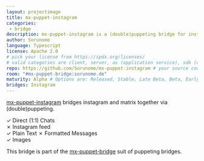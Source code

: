 ```yaml
---
layout: projectimage
title: mx-puppet-instagram
categories:
 - bridge
description: mx-puppet-instagram is a (double)puppeting bridge for instagram.
author: Sorunome
language: Typescript
license: Apache 2.0
# pick your license from https://spdx.org/licenses/
# valid categories are client, server, as (application service), sdk (client sdk), bot, and other
repo: https://github.com/Sorunome/mx-puppet-instagram # your source code repository
room: "#mx-puppet-bridge:sorunome.de"
maturity: Alpha # Options are: Released, Stable, Late Beta, Beta, Early Beta, Late Alpha, Alpha, Early Alpha, or Not actively maintained
bridges: Instagram
---
```


[mx-puppet-instagram](https://github.com/Sorunome/mx-puppet-instagram) bridges instagram and matrix together via (double)puppeting.

&#10003; Direct (1:1) Chats  
&#10007; Instagram feed  
&#10003; Plain Text
&#10007; Formatted Messages  
&#10003; Images  

This bridge is part of the [mx-puppet-bridge](https://github.com/Sorunome/mx-puppet-bridge) suit of puppeting bridges.
